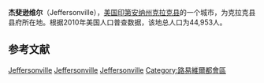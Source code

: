 {{Infobox settlement
| name                     = 杰斐逊维尔 
| official_name            = City of Jeffersonville
| settlement_type          = 城市
| nickname                 = Jeff
| image_flag =
| image_skyline            = Jeff Spring Street.jpg
| imagesize                =
| image_caption            = 街景
| image_seal               =
| image_map = Clark_County_Indiana_Incorporated_and_Unincorporated_areas_Jeffersonville_Highlighted.svg
| mapsize                  = 250x200px
| map_caption              = 所在位置
| image_map1               =
| mapsize1                 =
| map_caption1             =
|subdivision_type         = 国家
|subdivision_name         = [[美国|美国]]
|subdivision_type1        = [[美国行政区划|州]]
|subdivision_name1        = [[印第安纳州|印第安纳州]]
|subdivision_type2        = [[县_(美国)|县]]
|subdivision_name2        = [[克拉克县_(印地安纳州)|克拉克县]]
|unit_pref                = Imperial
|area_footnotes           = 
|area_magnitude           = 
|area_total_km2           = 88.97
|area_land_km2            = 88.21
|area_water_km2           = 0.75
|area_total_sq_mi         = 34.35
|area_land_sq_mi          = 34.06
|area_water_sq_mi         = 0.29
|population_footnotes     = 
|population_as_of         = 2010年
|population_est           = 45677
|pop_est_as_of            = 2012<ref name="2012 Pop Estimate">{{cite web|title=Population Estimates|url=http://www.census.gov/popest/data/cities/totals/2012/SUB-EST2012.html|publisher=[[United_States_Census_Bureau|United States Census Bureau]]|accessdate=2013-06-25|archive-url=https://www.webcitation.org/6HQu4Spqa?url=http://www.census.gov/popest/data/cities/totals/2012/SUB-EST2012.html|archive-date=2013-06-17|dead-url=yes}}</ref>
|population_note          =
|population_total         = 44953
|population_density_sq_mi = 1319.8
|population_density_km2   = 509.6
|timezone                 = [[北美东部时区|EST]]
|utc_offset               = -5
|timezone_DST             = [[北美东部时区|EDT]]
| utc_offset_DST           = -4
| elevation_m              = 136
| elevation_ft             = 446
| coordinates_display      = inline,title
| coordinates_type         = region:US_type:city
| latd = 38 |latm = 17 |lats = 44 |latNS = N
| longd = 85 |longm = 43 |longs = 53 |longEW = W
| website                  = [http://www.cityofjeff.net/ cityofjeff.net]
| footnotes                =
}}
'''杰斐逊维尔'''（Jeffersonville），[[美国|美国]][[印第安纳州|印第安纳州]][[克拉克县_(印地安纳州)|克拉克县]]的一个城市，为克拉克县县府所在地。根据2010年美国人口普查数据，该地总人口为44,953人。

==参考文献==
{{reflist}}
{{印地安納州縣城}}
{{克拉克縣 (印地安納州)}}
[[Category:印第安纳州城市|Jeffersonville]]
[[Category:克拉克縣城市_(印第安納州)|Jeffersonville]]
[[Category:印第安納州縣城|Jeffersonville]]
[[Category:路易維爾都會區|Category:路易維爾都會區]]